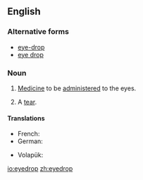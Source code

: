==English==

===Alternative forms===
* [[eye-drop]]
* [[eye drop]]

===Noun===
{{en-noun}}
{{wikipedia}}

# [[medicine|Medicine]] to be [[administer]]ed to the eyes.
# {{context|poetic}} A [[tear]].
#: {{rfquotek|Shakespeare}}

====Translations====
{{trans-top|eye medicine}}
* French: {{t-|fr|gouttes oculaires|f-p}}
* German: {{t+|de|Augentropfen|m}}
{{trans-mid}}
* Volapük: {{t-|vo|logatof}}
{{trans-bottom}}

[[io:eyedrop]]
[[zh:eyedrop]]